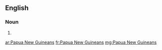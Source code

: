 ==English==

===Noun===
{{head|en|noun plural form|head=[[Papua]] [[new|New]] [[Guinean]]s}}

# {{plural of|Papua New Guinean|lang=en}}

[[ar:Papua New Guineans]]
[[fr:Papua New Guineans]]
[[mg:Papua New Guineans]]